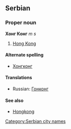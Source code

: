 ==Serbian==
===Proper noun===
'''Хонг Конг''' ''m s''
#[[Hong Kong]]
====Alternate spelling====
*[[Хонгконг]]
====Translations====
*Russian: [[Гонконг]]

====See also====
*[[Hongkong]]
[[Category:Serbian city names]]